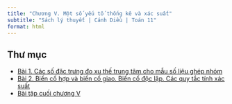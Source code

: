 ---
title: "Chương V. Một số yếu tố thống kê và xác suất"
subtitle: "Sách lý thuyết | Cánh Diều | Toán 11"
format: html
---

## Thư mục
- [Bài 1. Các số đặc trưng đo xu thế trung tâm cho mẫu số liệu ghép nhóm](bai-1/so-dac-trung-do-xttt-mau-so-lieu-ghep-nhom.qmd)
- [Bài 2. Biến cố hợp và biến cố giao. Biến cố độc lập. Các quy tắc tính xác suất](bai-2/quy-tac-tinh-xac-suat.qmd)
- [Bài tập cuối chương V](bai-tap/bai-tap-chuong-5.qmd)
